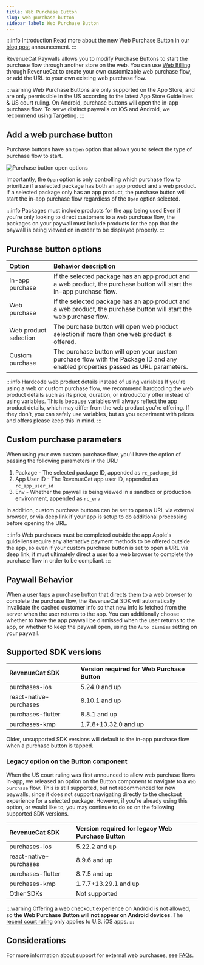 ```yaml
---
title: Web Purchase Button
slug: web-purchase-button
sidebar_label: Web Purchase Button
---
```


:::info Introduction
Read more about the new Web Purchase Button in our [blog post](https://revenuecat.com/blog/growth/introducing-web-paywall-buttons) announcement.
:::

RevenueCat Paywalls allows you to modify Purchase Buttons to start the purchase flow through another store on the web. You can use [Web Billing](/web/web-billing/overview) through RevenueCat to create your own customizable web purchase flow, or add the URL to your own existing web purchase flow.

:::warning
Web Purchase Buttons are only supported on the App Store, and are only permissible in the US according to the latest App Store Guidelines & US court ruling. On Android, purchase buttons will open the in-app purchase flow. To serve distinct paywalls on iOS and Android, we recommend using [Targeting](https://www.revenuecat.com/docs/tools/targeting).
:::

<YouTubeEmbed videoId="XF9cbvyiK48" title="Web Purchase Button" />

## Add a web purchase button

Purchase buttons have an `Open` option that allows you to select the type of purchase flow to start.

![Purchase button open options](/images/purchase_button_open_options.png)

Importantly, the `Open` option is only controlling which purchase flow to prioritize if a selected package has both an app product and a web product. If a selected package only has an app product, the purchase button will start the in-app purchase flow regardless of the `Open` option selected.

:::info Packages must include products for the app being used
Even if you're only looking to direct customers to a web purchase flow, the packages on your paywall must include products for the app that the paywall is being viewed on in order to be displayed properly.
:::

## Purchase button options

| Option       | Behavior description | 
| :----------------------- | :--------------------------------------------- |
| In-app purchase | If the selected package has an app product and a web product, the purchase button will start the in-app purchase flow.               |
| Web purchase | If the selected package has an app product and a web product, the purchase button will start the web purchase flow.              |
| Web product selection | The purchase button will open web product selection if more than one web product is offered. |
| Custom purchase | The purchase button will open your custom purchase flow with the Package ID and any enabled properties passed as URL parameters. |

:::info Hardcode web product details instead of using variables
If you're using a web or custom purchase flow, we recommend hardcoding the web product details such as its price, duration, or introductory offer instead of using variables. This is because variables will always reflect the app product details, which may differ from the web product you're offering. If they don't, you can safely use variables, but as you experiment with prices and offers please keep this in mind.
:::

## Custom purchase parameters

When using your own custom purchase flow, you'll have the option of passing the following parameters in the URL:
1. Package - The selected package ID, appended as `rc_package_id`
2. App User ID - The RevenueCat app user ID, appended as `rc_app_user_id`
2. Env - Whether the paywall is being viewed in a sandbox or production environment, appended as `rc_env`

In addition, custom purchase buttons can be set to open a URL via external browser, or via deep link if your app is setup to do additional processing before opening the URL.

:::info Web purchases must be completed outside the app
Apple's guideliens require any alternative payment methods to be offered outside the app, so even if your custom purchase button is set to open a URL via deep link, it must ultimately direct a user to a web browser to complete the purchase flow in order to be compliant.
:::

## Paywall Behavior

When a user taps a purchase button that directs them to a web browser to complete the purchase flow, the RevenueCat SDK will automatically invalidate the cached customer info so that new info is fetched from the server when the user returns to the app. You can additionally choose whether to have the app paywall be dismissed when the user returns to the app, or whether to keep the paywall open, using the `Auto dismiss` setting on your paywall.

## Supported SDK versions

| RevenueCat SDK           | Version required for Web Purchase Button | 
| :----------------------- | :--------------------------------------------- |
| purchases-ios             | 5.24.0 and up                 |
| react-native-purchases | 8.10.1 and up                 | 
| purchases-flutter         | 8.8.1 and up                 |
| purchases-kmp             | 1.7.8+13.32.0 and up                  |

Older, unsupported SDK versions will default to the in-app purchase flow when a purchase button is tapped.

### Legacy option on the Button component

When the US court ruling was first announced to allow web purchase flows in-app, we released an option on the Button component to navigate to a `Web purchase` flow. This is still supported, but not recommended for new paywalls, since it does not support navigating directly to the checkout experience for a selected package. However, if you're already using this option, or would like to, you may continue to do so on the following supported SDK versions.

| RevenueCat SDK           | Version required for legacy Web Purchase Button | 
| :----------------------- | :--------------------------------------------- |
| purchases-ios             | 5.22.2 and up                 |
| react-native-purchases | 8.9.6 and up                 | 
| purchases-flutter         | 8.7.5 and up                 |
| purchases-kmp             | 1.7.7+13.29.1 and up                  |
| Other SDKs         | Not supported                  |

:::warning
Offering a web checkout experience on Android is not allowed, so **the Web Purchase Button will not appear on Android devices**. The [recent court ruling](https://www.revenuecat.com/blog/growth/apple-anti-steering-ruling-monetization-strategy/) only applies to U.S. iOS apps.
:::

## Considerations

For more information about support for external web purchases, see [FAQs](/web/faqs).